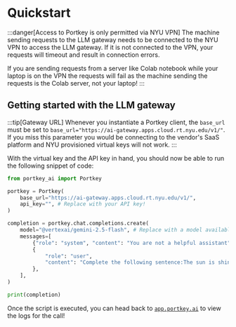 # Quickstart

:::danger[Access to Portkey is only permitted via NYU VPN]
The machine sending requests to the LLM gateway needs to be connected to the NYU VPN to access the LLM gateway. If it is not connected to the VPN, your requests will timeout and result in connection errors.

If you are sending requests from a server like Colab notebook while your laptop is on the VPN the requests will fail as the machine sending the requests is the Colab server, not your laptop!
:::


## Getting started with the LLM gateway

:::tip[Gateway URL]
Whenever you instantiate a Portkey client, the `base_url` must be set to `base_url="https://ai-gateway.apps.cloud.rt.nyu.edu/v1/"`. If you miss this parameter you would be connecting to the vendor's SaaS platform and NYU provisioned virtual keys will not work.
:::

With the virtual key and the API key in hand, you should now be able to run the following snippet of code:


```python
from portkey_ai import Portkey

portkey = Portkey(
    base_url="https://ai-gateway.apps.cloud.rt.nyu.edu/v1/",
    api_key="", # Replace with your API key!
)

completion = portkey.chat.completions.create(
    model="@vertexai/gemini-2.5-flash", # Replace with a model available to you!
    messages=[
        {"role": "system", "content": "You are not a helpful assistant"},
        {
            "role": "user",
            "content": "Complete the following sentence:The sun is shining and the sky is",
        },
    ],
)

print(completion)
```

Once the script is executed, you can head back to [`app.portkey.ai`](https://app.portkey.ai/login) to view the logs for the call!
